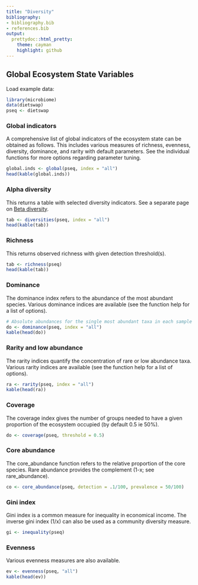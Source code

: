 ```yaml
---
title: "Diversity"
bibliography: 
- bibliography.bib
- references.bib
output: 
  prettydoc::html_pretty:
    theme: cayman
    highlight: github
---
```

<!--
  %\VignetteEngine{knitr::rmarkdown}
  %\VignetteIndexEntry{microbiome tutorial - diversity}
  %\usepackage[utf8]{inputenc}
  %\VignetteEncoding{UTF-8}  
-->


## Global Ecosystem State Variables 

Load example data:

```r
library(microbiome)
data(dietswap)
pseq <- dietswap
```


### Global indicators


A comprehensive list of global indicators of the ecosystem state can be obtained as follows. This includes various measures of richness, evenness, diversity, dominance, and rarity with default parameters. See the individual functions for more options regarding parameter tuning.

```r
global.inds <- global(pseq, index = "all")
head(kable(global.inds))
```


### Alpha diversity

This returns a table with selected diversity indicators. See a separate page on [Beta diversity](Betadiversity.html).

```r
tab <- diversities(pseq, index = "all")
head(kable(tab))
```


### Richness

This returns observed richness with given detection threshold(s).

```r
tab <- richness(pseq)
head(kable(tab))
```


### Dominance 

The dominance index refers to the abundance of the most abundant species. Various dominance indices are available (see the function help for a list of options).

```r
# Absolute abundances for the single most abundant taxa in each sample
do <- dominance(pseq, index = "all")
kable(head(do))
```



### Rarity and low abundance

The rarity indices quantify the concentration of rare or low abundance taxa. Various rarity indices are available (see the function help for a list of options).

```r
ra <- rarity(pseq, index = "all")
kable(head(ra))
```



### Coverage

The coverage index gives the number of groups needed to have a given proportion of the ecosystem occupied (by default 0.5 ie 50%).

```r
do <- coverage(pseq, threshold = 0.5)
```


### Core abundance

The core_abundance function refers to the relative proportion of the core species. Rare abundance provides the complement (1-x; see rare_abundance).

```r
co <- core_abundance(pseq, detection = .1/100, prevalence = 50/100)
```


### Gini index

Gini index is a common measure for inequality in economical income. The inverse gini index (1/x) can also be used as a community diversity measure.

```r
gi <- inequality(pseq)
```


### Evenness

Various evenness measures are also available.

```r
ev <- evenness(pseq, "all")
kable(head(ev))
```


